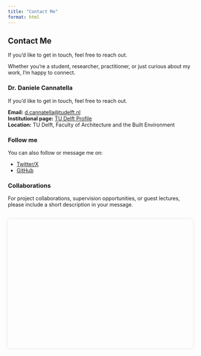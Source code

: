 ---
title: "Contact Me"
format: html
---

::::: {.container .my-4}
## Contact Me

If you’d like to get in touch, feel free to reach out.

Whether you’re a student, researcher, practitioner, or just curious about my work, I’m happy to connect.

::: {.card}
### Dr. Daniele Cannatella

If you’d like to get in touch, feel free to reach out.

**Email:** [d.cannatella@tudelft.nl](mailto:d.cannatella@tudelft.nl)  
**Institutional page:** [TU Delft Profile](https://www.tudelft.nl/architecture/about-faculty/staff/dr-daniele-cannatella)  
**Location:** TU Delft, Faculty of Architecture and the Built Environment
:::

::: {.card}
### Follow me

You can also follow or message me on:

- [Twitter/X](https://twitter.com/danielecannat)  
- [GitHub](https://github.com/dcannatella/)
:::

::: {.card}
### Collaborations

For project collaborations, supervision opportunities, or guest lectures, please include a short description in your message.
:::

<!-- Leaflet map container -->

::: {#map style="height: 350px; margin-top: 2rem; border-radius: 0.3rem; box-shadow: 0 0 10px rgba(0,0,0,0.1);"}
:::
:::::

<!-- Leaflet CSS & JS -->

<link rel="stylesheet" href="https://unpkg.com/leaflet@1.9.4/dist/leaflet.css" />

```{=html}
<script src="https://unpkg.com/leaflet@1.9.4/dist/leaflet.js"></script>
```

```{=html}
<script>
  document.addEventListener("DOMContentLoaded", function() {
    var map = L.map('map').setView([52.005656, 4.369719], 15);

    L.tileLayer('https://tiles.stadiamaps.com/tiles/alidade_smooth/{z}/{x}/{y}{r}.png', {
      maxZoom: 20,
      attribution: '&copy; <a href="https://stadiamaps.com/">Stadia Maps</a>, &copy; <a href="https://openmaptiles.org/">OpenMapTiles</a> &copy; <a href="http://openstreetmap.org">OpenStreetMap</a> contributors'
    }).addTo(map);

    L.marker([52.005656, 4.369719]).addTo(map)
      .bindPopup("<b>TU Delft</b><br>Faculty of Architecture and the Built Environment")
      .openPopup();
  });
</script>
```
